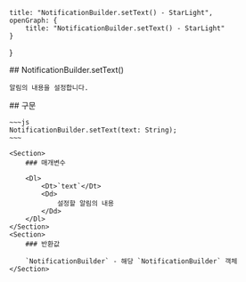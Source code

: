     title: "NotificationBuilder.setText() - StarLight",
    openGraph: {
        title: "NotificationBuilder.setText() - StarLight"
    }
}

<Section>
    ## NotificationBuilder.setText()

    알림의 내용을 설정합니다.
</Section>
<Section>
    ## 구문

    ~~~js
    NotificationBuilder.setText(text: String);
    ~~~

    <Section>
        ### 매개변수

        <Dl>
            <Dt>`text`</Dt>
            <Dd>
                설정할 알림의 내용
            </Dd>
        </Dl>
    </Section>
    <Section>
        ### 반환값

        `NotificationBuilder` - 해당 `NotificationBuilder` 객체
    </Section>
</Section>